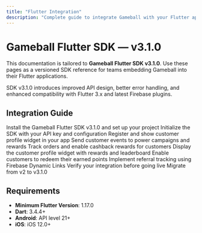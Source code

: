```yaml
---
title: "Flutter Integration"
description: "Complete guide to integrate Gameball with your Flutter application using SDK v3.1.0"
---
```


# Gameball Flutter SDK — v3.1.0

This documentation is tailored to **Gameball Flutter SDK v3.1.0**. Use these pages as a versioned SDK reference for teams embedding Gameball into their Flutter applications.

<Info>
SDK v3.1.0 introduces improved API design, better error handling, and enhanced compatibility with Flutter 3.x and latest Firebase plugins.
</Info>

## Integration Guide

<CardGroup cols={2}>
  <Card title="Getting Started" icon="rocket" href="/installation-guide/flutter-v3/getting-started">
    Install the Gameball Flutter SDK v3.1.0 and set up your project
  </Card>

  <Card title="Initialize SDK" icon="play" href="/installation-guide/flutter-v3/initialize-sdk">
    Initialize the SDK with your API key and configuration
  </Card>

  <Card title="Initialize Customer Profile" icon="user" href="/installation-guide/flutter-v3/initialize-profile">
    Register and show customer profile widget in your app
  </Card>

  <Card title="Track Customer Events" icon="chart-line" href="/installation-guide/flutter-v3/track-events">
    Send customer events to power campaigns and rewards
  </Card>

  <Card title="Track Orders & Cashback" icon="dollar-sign" href="/installation-guide/flutter-v3/track-orders">
    Track orders and enable cashback rewards for customers
  </Card>

  <Card title="Show Profile Widget" icon="window" href="/installation-guide/flutter-v3/show-profile">
    Display the customer profile widget with rewards and leaderboard
  </Card>

  <Card title="Integrate Redemption" icon="gift" href="/installation-guide/flutter-v3/integrate-redemption">
    Enable customers to redeem their earned points
  </Card>

  <Card title="Track Referrals" icon="users" href="/installation-guide/flutter-v3/track-referrals">
    Implement referral tracking using Firebase Dynamic Links
  </Card>

  <Card title="Go-Live Checklist" icon="check" href="/installation-guide/flutter-v3/go-live-checklist">
    Verify your integration before going live
  </Card>

  <Card title="Migration Notes" icon="arrow-right" href="/installation-guide/flutter-v3/migration-notes">
    Migrate from v2 to v3.1.0
  </Card>
</CardGroup>

## Requirements

- **Minimum Flutter Version**: 1.17.0
- **Dart**: 3.4.4+
- **Android**: API level 21+
- **iOS**: iOS 12.0+

